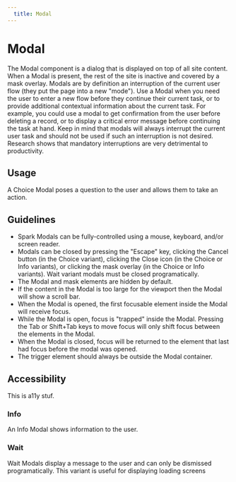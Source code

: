 ```yaml
---
  title: Modal
---
```


# Modal

The Modal component is a dialog that
is displayed on top of all site content.
When a Modal is present, the rest of
the site is inactive and covered by a
mask overlay. Modals are by definition an
interruption of the current user flow
(they put the page into a new "mode").
Use a Modal when you need the user to
enter a new flow before they continue
their current task, or to provide additional
contextual information about the current task.
For example, you could use a modal to get confirmation from
the user before deleting a record, or to display a
critical error message before continuing the
task at hand. Keep in mind that modals will
always interrupt the current user task and
should not be used if such an interruption is
not desired. Research shows that mandatory
interruptions are very detrimental to productivity.

<ComponentPreview
  componentName="modal--default-story"
  hasReact
  hasAngular
  hasHTML
  minHeight="25rem"
/>

## Usage
A Choice Modal poses a question to the
user and allows them to take an action.

## Guidelines
- Spark Modals can be fully-controlled using a mouse, keyboard,
  and/or screen reader.
- Modals can be closed by pressing the "Escape" key, clicking the Cancel button
  (in the Choice variant), clicking the Close icon (in the Choice or Info variants),
  or clicking the mask overlay (in the Choice or Info variants). Wait variant
  modals must be closed programatically.
- The Modal and mask elements are hidden by default.
- If the content in the Modal is too large for the viewport
  then the Modal will show a scroll bar.
- When the Modal is opened, the first focusable element
  inside the Modal will receive focus.
- While the Modal is open, focus is "trapped" inside the
  Modal. Pressing the Tab or Shift+Tab keys to move focus
  will only shift focus between the elements in the Modal.
- When the Modal is closed, focus will be returned to
  the element that last had focus before the modal was opened.
- The trigger element should always be outside the Modal container.

## Accessibility
This is a11y stuf.

### Info

An Info Modal shows information to the user.

<ComponentPreview
  componentName="modal--info"
  hasReact
  hasAngular
  hasHTML
  minHeight="20rem"
/>

### Wait

Wait Modals display a message to the user
and can only be dismissed programatically.
This variant is useful for displaying
loading screens

<ComponentPreview
  componentName="modal--wait"
  hasReact
  hasAngular
  hasHTML
  minHeight="25rem"
/>